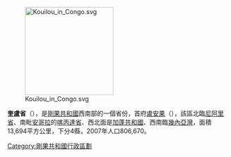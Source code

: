 {{coord|0|52|0|S|14|49|00|E|region:CG_type:city|display=title}}
{{otheruses|subject=剛果共和國的省份|other=剛果民主共和國的省份|奎盧省}}
[[Image:Kouilou_in_Congo.svg|200px]]

'''奎盧省'''（{{lang-fr|Kouilou}}），是[[剛果共和國|剛果共和國]]西南部的一個省份，首府[[盧安果|盧安果]]（{{lang|fr|Loango}}），該區北臨[[尼阿里省|尼阿里省]]、南毗[[安哥拉|安哥拉]]的[[喀丙達省|喀丙達省]]、西北面是[[加蓬共和國|加蓬共和國]]、西南臨[[幾內亞灣|幾內亞灣]]，面積13,694平方公里，下分4縣，2007年人口806,670。

{{RCongo-stub}}

{{剛果共和國}}

[[Category:剛果共和國行政區劃|Category:剛果共和國行政區劃]]